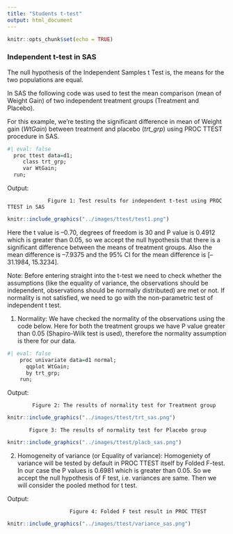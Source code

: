 ```yaml
---
title: "Students t-test"
output: html_document
---
```


```r
knitr::opts_chunk$set(echo = TRUE)
```

### **Independent t-test in SAS**

The null hypothesis of the Independent Samples t Test is, the means for the two populations are equal.

In SAS the following code was used to test the mean comparison (mean of Weight Gain) of two independent treatment groups (Treatment and Placebo).

For this example, we're testing the significant difference in mean of Weight gain (*WtGain*) between treatment and placebo (*trt_grp*) using PROC TTEST procedure in SAS.

```r
#| eval: false 
  proc ttest data=d1; 
     class trt_grp; 
     var WtGain; 
  run; 
```

Output:

```         
             Figure 1: Test results for independent t-test using PROC TTEST in SAS
```

```r
knitr::include_graphics("../images/ttest/test1.png")
```

Here the t value is --0.70, degrees of freedom is 30 and P value is 0.4912 which is greater than 0.05, so we accept the null hypothesis that there is a significant difference between the means of treatment groups. Also the mean difference is --7.9375 and the 95% CI for the mean difference is [--31.1984, 15.3234].

Note: Before entering straight into the t-test we need to check whether the assumptions (like the equality of variance, the observations should be independent, observations should be normally distributed) are met or not. If normality is not satisfied, we need to go with the non-parametric test of independent t test.

1.  Normality: We have checked the normality of the observations using the code below. Here for both the treatment groups we have P value greater than 0.05 (Shapiro-Wilk test is used), therefore the normality assumption is there for our data.

```r
#| eval: false 
    proc univariate data=d1 normal;  
      qqplot WtGain; 
      by trt_grp; 
    run; 
```

Output:

```         
        Figure 2: The results of normality test for Treatment group
```

```r
knitr::include_graphics("../images/ttest/trt_sas.png")
```

```         
       Figure 3: The results of normality test for Placebo group
```

```r
knitr::include_graphics("../images/ttest/placb_sas.png")
```

2.  Homogeneity of variance (or Equality of variance): Homogeniety of variance will be tested by default in PROC TTEST itself by Folded F-test. In our case the P values is 0.6981 which is greater than 0.05. So we accept the null hypothesis of F test, i.e. variances are same. Then we will consider the pooled method for t test.

Output:

```         
                    Figure 4: Folded F test result in PROC TTEST
```

```r
knitr::include_graphics("../images/ttest/variance_sas.png")
```
